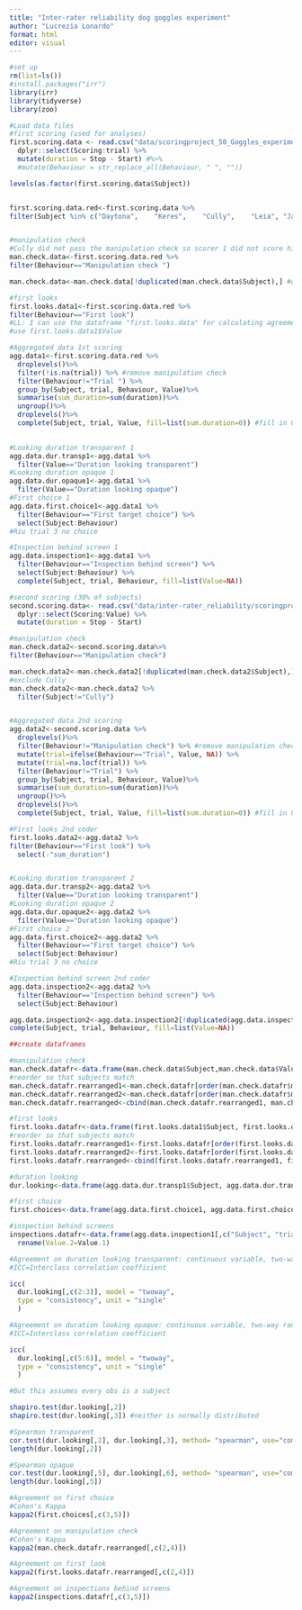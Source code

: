 ```yaml
---
title: "Inter-rater reliability dog goggles experiment"
author: "Lucrezia Lonardo"
format: html
editor: visual
---
```


```r
#set up
rm(list=ls())
#install.packages("irr")
library(irr)
library(tidyverse)
library(zoo)
```

```r
#Load data files
#first scoring (used for analyses)
first.scoring.data <- read.csv("data/scoringproject_50_Goggles_experiment.csv") %>%
  dplyr::select(Scoring:trial) %>%
  mutate(duration = Stop - Start) #%>% 
  #mutate(Behaviour = str_replace_all(Behaviour, " ", ""))

levels(as.factor(first.scoring.data$Subject))


first.scoring.data.red<-first.scoring.data %>% 
filter(Subject %in% c("Daytona", 	"Keres",	"Cully",	"Leia",	"Jasper",	"Stella4",	"Thaya",	 "Riu", "Ronja7", "Tenya", "Samira")) #only keep dogs coded by second scorer too


#manipulation check
#Cully did not pass the manipulation check so scorer 1 did not score his manipulation check phase For this reason he is excluded from the calculation of the agreement on the manipulation check
man.check.data<-first.scoring.data.red %>% 
filter(Behaviour=="Manipulation check ")

man.check.data<-man.check.data[!duplicated(man.check.data$Subject),] #only keep first row per subject (i.e., first screen approached)

#first looks
first.looks.data1<-first.scoring.data.red %>% 
filter(Behaviour=="First look")
#LL: I can use the dataframe "first.looks.data" for calculating agreement on first looks. 
#use first.looks.data1$Value

#Aggregated data 1st scoring
agg.data1<-first.scoring.data.red %>%
  droplevels()%>%
  filter(!is.na(trial)) %>% #remove manipulation check
  filter(Behaviour!="Trial ") %>% 
  group_by(Subject, trial, Behaviour, Value)%>%
  summarise(sum_duration=sum(duration))%>%
  ungroup()%>%
  droplevels()%>%
  complete(Subject, trial, Value, fill=list(sum.duration=0)) #fill in 0s
  

#Looking duration transparent 1
agg.data.dur.transp1<-agg.data1 %>% 
  filter(Value=="Duration looking transparent") 
#Looking duration opaque 1
agg.data.dur.opaque1<-agg.data1 %>% 
  filter(Value=="Duration looking opaque") 
#First choice 1
agg.data.first.choice1<-agg.data1 %>% 
  filter(Behaviour=="First target choice") %>%  
  select(Subject:Behaviour)
#Riu trial 3 no choice

#Inspection behind screen 1
agg.data.inspection1<-agg.data1 %>% 
  filter(Behaviour=="Inspection behind screen") %>%  
  select(Subject:Behaviour) %>% 
  complete(Subject, trial, Behaviour, fill=list(Value=NA))
```

```r
#second scoring (30% of subjects)
second.scoring.data<- read.csv("data/inter-rater_reliability/scoringproject_101_Goggles_reliability.csv") %>% 
  dplyr::select(Scoring:Value) %>%
  mutate(duration = Stop - Start) 

#manipulation check
man.check.data2<-second.scoring.data%>% 
filter(Behaviour=="Manipulation check")

man.check.data2<-man.check.data2[!duplicated(man.check.data2$Subject),] #only keep first row per subject (i.e., first screen approached)
#exclude Cully
man.check.data2<-man.check.data2 %>% 
  filter(Subject!="Cully")


#Aggregated data 2nd scoring
agg.data2<-second.scoring.data %>%
  droplevels()%>%
  filter(Behaviour!="Manipulation check") %>% #remove manipulation check
  mutate(trial=ifelse(Behaviour=="Trial", Value, NA)) %>% 
  mutate(trial=na.locf(trial)) %>% 
  filter(Behaviour!="Trial") %>% 
  group_by(Subject, trial, Behaviour, Value)%>%
  summarise(sum_duration=sum(duration))%>%
  ungroup()%>%
  droplevels()%>%
  complete(Subject, trial, Value, fill=list(sum.duration=0)) #fill in 0s

#First looks 2nd coder
first.looks.data2<-agg.data2 %>% 
filter(Behaviour=="First look") %>% 
  select(-"sum_duration")


#Looking duration transparent 2
agg.data.dur.transp2<-agg.data2 %>% 
  filter(Value=="Duration looking transparent") 
#Looking duration opaque 2
agg.data.dur.opaque2<-agg.data2 %>% 
  filter(Value=="Duration looking opaque") 
#First choice 2
agg.data.first.choice2<-agg.data2 %>% 
  filter(Behaviour=="First target choice") %>%  
  select(Subject:Behaviour)
#Riu trial 3 no choice

#Inspection behind screen 2nd coder
agg.data.inspection2<-agg.data2 %>% 
  filter(Behaviour=="Inspection behind screen") %>%  
  select(Subject:Behaviour)

agg.data.inspection2<-agg.data.inspection2[!duplicated(agg.data.inspection2[1:2]),] %>% #only keep unique values per subject and trial (i.e., first tunnel inspected)
complete(Subject, trial, Behaviour, fill=list(Value=NA))
```

```r
##create dataframes

#manipulation check
man.check.datafr<-data.frame(man.check.data$Subject,man.check.data$Value, man.check.data2$Subject, man.check.data2$Value)
#reorder so that subjects match  
man.check.datafr.rearranged1<-man.check.datafr[order(man.check.datafr$man.check.data.Subject),1:2]
man.check.datafr.rearranged2<-man.check.datafr[order(man.check.datafr$man.check.data2.Subject),3:4]
man.check.datafr.rearranged<-cbind(man.check.datafr.rearranged1, man.check.datafr.rearranged2)

#first looks
first.looks.datafr<-data.frame(first.looks.data1$Subject, first.looks.data1$Value,  first.looks.data2$Subject, first.looks.data2$Value)
#reorder so that subjects match  
first.looks.datafr.rearranged1<-first.looks.datafr[order(first.looks.datafr$first.looks.data1.Subject),1:2]
first.looks.datafr.rearranged2<-first.looks.datafr[order(first.looks.datafr$first.looks.data2.Subject),3:4]
first.looks.datafr.rearranged<-cbind(first.looks.datafr.rearranged1, first.looks.datafr.rearranged2)

#duration looking 
dur.looking<-data.frame(agg.data.dur.transp1$Subject, agg.data.dur.transp1$sum_duration, agg.data.dur.transp2$sum_duration, agg.data.dur.opaque1$Subject, agg.data.dur.opaque1$sum_duration, agg.data.dur.opaque2$sum_duration)

#first choice
first.choices<-data.frame(agg.data.first.choice1, agg.data.first.choice2$Value)

#inspection behind screens
inspections.datafr<-data.frame(agg.data.inspection1[,c("Subject", "trial", "Value")], agg.data.inspection2[,c("Subject", "Value")]) %>% 
  rename(Value.2=Value.1)
```


```r
#Agreement on duration looking transparent: continuous variable, two-way random effects model, single rater, consistency (not interested in absolute values)
#ICC=Interclass correlation coefficient

icc(
  dur.looking[,c(2:3)], model = "twoway", 
  type = "consistency", unit = "single"
  )

#Agreement on duration looking opaque: continuous variable, two-way random effects model, single rater, consistency (not interested in absolute values)
#ICC=Interclass correlation coefficient

icc(
  dur.looking[,c(5:6)], model = "twoway", 
  type = "consistency", unit = "single"
  )

#But this assumes every obs is a subject

shapiro.test(dur.looking[,2])
shapiro.test(dur.looking[,3]) #neither is normally distributed

#Spearman transparent
cor.test(dur.looking[,2], dur.looking[,3], method= "spearman", use="complete.obs")
length(dur.looking[,2])

#Spearman opaque
cor.test(dur.looking[,5], dur.looking[,6], method= "spearman", use="complete.obs")
length(dur.looking[,5])
```

```r
#Agreement on first choice
#Cohen's Kappa
kappa2(first.choices[,c(3,5)])
```

```r
#Agreement on manipulation check
#Cohen's Kappa
kappa2(man.check.datafr.rearranged[,c(2,4)])
```
```r
#Agreement on first look
kappa2(first.looks.datafr.rearranged[,c(2,4)])
```
```r
#Agreement on inspections behind screens
kappa2(inspections.datafr[,c(3,5)])
```

